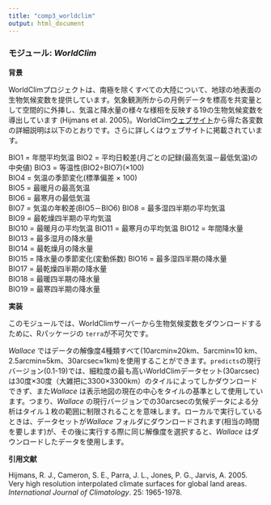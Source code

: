 ---
title: "comp3_worldclim"
output: html_document
---

### **モジュール:** ***WorldClim***

**背景**

WorldClimプロジェクトは、南極を除くすべての大陸について、地球の地表面の生物気候変数を提供しています。気象観測所からの月例データを標高を共変量として空間的に外挿し、気温と降水量の様々な様相を反映する19の生物気候変数を導出しています (Hijmans et al. 2005)。WorldClim<a href="http://www.worldclim.org" target="_blank">ウェブサイト</a>から得た各変数の詳細説明は以下のとおりです。さらに詳しくはウェブサイトに掲載されています。

BIO1 = 年間平均気温 
BIO2 = 平均日較差(月ごとの記録(最高気温－最低気温)の中央値) 
BIO3 = 等温性(BIO2÷BIO7)(×100)  
BIO4 = 気温の季節変化(標準偏差 × 100)  
BIO5 = 最暖月の最高気温  
BIO6 = 最寒月の最低気温  
BIO7 = 気温の年較差(BIO5－BIO6) 
BIO8 = 最多湿四半期の平均気温  
BIO9 = 最乾燥四半期の平均気温  
BIO10 = 最暖月の平均気温 
BIO11 = 最寒月の平均気温 
BIO12 = 年間降水量  
BIO13 = 最多湿月の降水量  
BIO14 = 最乾燥月の降水量  
BIO15 = 降水量の季節変化(変動係数) 
BIO16 = 最多湿四半期の降水量  
BIO17 = 最乾燥四半期の降水量  
BIO18 = 最暖四半期の降水量  
BIO19 = 最寒四半期の降水量  

**実装**

このモジュールでは、WorldClimサーバーから生物気候変数をダウンロードするために、Rパッケージの `terra`が不可欠です。

*Wallace* ではデータの解像度4種類すべて(10arcmin≈20km、5arcmin≈10 km、 2.5arcmin≈5km、30arcsec≈1km)を使用することができます。`predicts`の現行バージョン(0.1-19)では、細粒度の最も高いWorldClimデータセット(30arcsec)は30度×30度（大雑把に3300×3300km）のタイルによってしかダウンロードできず、また*Wallace* は表示地図の現在の中心をタイルの基準として使用しています。つまり、*Wallace* の現行バージョンでの30arcsecの気候データによる分析はタイル１枚の範囲に制限されることを意味します。ローカルで実行しているときは、データセットが*Wallace* フォルダにダウンロードされます(相当の時間を要します)が、その後に実行する際に同じ解像度を選択すると、*Wallace* はダウンロードしたデータを使用します。

**引用文献**

Hijmans, R. J., Cameron, S. E., Parra, J. L., Jones, P. G., Jarvis, A. 2005. Very high resolution interpolated climate surfaces for global land areas. *International Journal of Climatology*. 25: 1965-1978.
